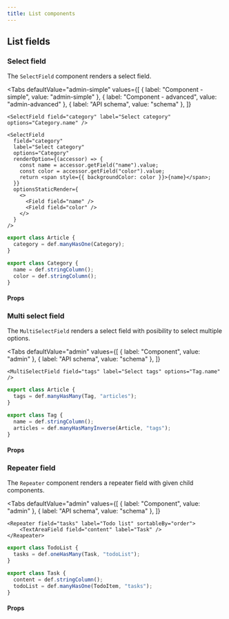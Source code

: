 ```yaml
---
title: List components
---
```



## List fields

### Select field

The `SelectField` component renders a select field.

<Tabs
  defaultValue="admin-simple"
  values={[
    { label: "Component - simple", value: "admin-simple" },
    { label: "Component - advanced", value: "admin-advanced" },
    { label: "API schema", value: "schema" },
  ]}
>
  <TabItem value="admin-simple">

```tsx
<SelectField field="category" label="Select category" options="Category.name" />
```

  </TabItem>

  <TabItem value="admin-advanced">

```tsx
<SelectField
  field="category"
  label="Select category"
  options="Category"
  renderOption={(accessor) => {
    const name = accessor.getField("name").value;
    const color = accessor.getField("color").value;
    return <span style={{ backgroundColor: color }}>{name}</span>;
  }}
  optionsStaticRender={
    <>
      <Field field="name" />
      <Field field="color" />
    </>
  }
/>
```

  </TabItem>

  <TabItem value="schema">

```ts
export class Article {
  category = def.manyHasOne(Category);
}

export class Category {
  name = def.stringColumn();
  color = def.stringColumn();
}
```

  </TabItem>
</Tabs>

#### Props

<PropsTable>
  <SharedProps.field required />
  <SharedProps.label required />
  <SharedProps.options required />
  <SharedProps.renderOption />
  <SharedProps.optionsStaticRender />
</PropsTable>

### Multi select field

The `MultiSelectField` renders a select field with posibility to select multiple options.

<Tabs
  defaultValue="admin"
  values={[
    { label: "Component", value: "admin" },
    { label: "API schema", value: "schema" },
  ]}
>
  <TabItem value="admin">

```tsx
<MultiSelectField field="tags" label="Select tags" options="Tag.name" />
```

  </TabItem>
  <TabItem value="schema">

```ts
export class Article {
  tags = def.manyHasMany(Tag, "articles");
}

export class Tag {
  name = def.stringColumn();
  articles = def.manyHasManyInverse(Article, "tags");
}
```

  </TabItem>
</Tabs>

#### Props

<PropsTable>
  <SharedProps.field required />
  <SharedProps.label required />
  <SharedProps.options required />
</PropsTable>

### Repeater field

The `Repeater` component renders a repeater field with given child components.

<Tabs
  defaultValue="admin"
  values={[
    { label: "Component", value: "admin" },
    { label: "API schema", value: "schema" },
  ]}
>
  <TabItem value="admin">

```tsx
<Repeater field="tasks" label="Todo list" sortableBy="order">
    <TextAreaField field="content" label="Task" />
</Reapeater>
```

  </TabItem>
  <TabItem value="schema">

```ts
export class TodoList {
  tasks = def.oneHasMany(Task, "todoList");
}

export class Task {
  content = def.stringColumn();
  todoList = def.manyHasOne(TodoItem, "tasks");
}
```

  </TabItem>
</Tabs>

#### Props

<PropsTable>
  <SharedProps.field required />
  <SharedProps.label required />
  <SharedProps.sortableBy />
  <SharedProps.orderBy />
</PropsTable>
